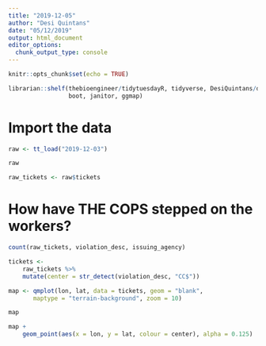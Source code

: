 ```yaml
---
title: "2019-12-05"
author: "Desi Quintans"
date: "05/12/2019"
output: html_document
editor_options: 
  chunk_output_type: console
---
```


```r
knitr::opts_chunk$set(echo = TRUE)

librarian::shelf(thebioengineer/tidytuesdayR, tidyverse, DesiQuintans/desiderata,
                 boot, janitor, ggmap)
```


# Import the data

```r
raw <- tt_load("2019-12-03")

raw

raw_tickets <- raw$tickets
```


# How have THE COPS stepped on the workers?

```r
count(raw_tickets, violation_desc, issuing_agency)
```

```r
tickets <- 
    raw_tickets %>% 
    mutate(center = str_detect(violation_desc, "CC$"))

map <- qmplot(lon, lat, data = tickets, geom = "blank",
       maptype = "terrain-background", zoom = 10)

map

map +
    geom_point(aes(x = lon, y = lat, colour = center), alpha = 0.125)
```


